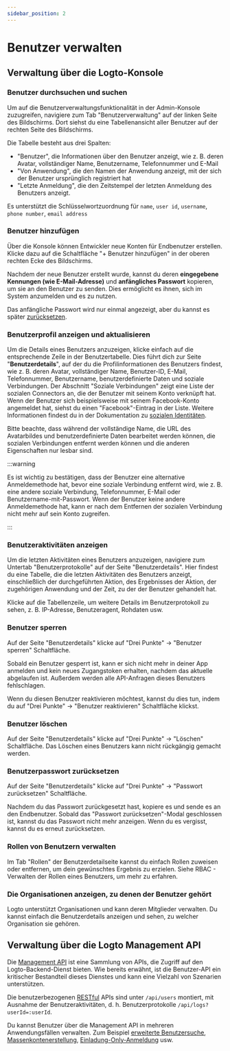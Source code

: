```yaml
---
sidebar_position: 2
---
```


# Benutzer verwalten

## Verwaltung über die Logto-Konsole

### Benutzer durchsuchen und suchen

Um auf die Benutzerverwaltungsfunktionalität in der Admin-Konsole zuzugreifen, navigiere zum Tab "Benutzerverwaltung" auf der linken Seite des Bildschirms. Dort siehst du eine Tabellenansicht aller Benutzer auf der rechten Seite des Bildschirms.

Die Tabelle besteht aus drei Spalten:

- "Benutzer", die Informationen über den Benutzer anzeigt, wie z. B. deren Avatar, vollständiger Name, Benutzername, Telefonnummer und E-Mail
- "Von Anwendung", die den Namen der Anwendung anzeigt, mit der sich der Benutzer ursprünglich registriert hat
- "Letzte Anmeldung", die den Zeitstempel der letzten Anmeldung des Benutzers anzeigt.

Es unterstützt die Schlüsselwortzuordnung für `name`, `user id`, `username`, `phone number`, `email address`

### Benutzer hinzufügen

Über die Konsole können Entwickler neue Konten für Endbenutzer erstellen. Klicke dazu auf die Schaltfläche "+ Benutzer hinzufügen" in der oberen rechten Ecke des Bildschirms.

Nachdem der neue Benutzer erstellt wurde, kannst du deren **eingegebene Kennungen (wie E-Mail-Adresse)** und **anfängliches Passwort** kopieren, um sie an den Benutzer zu senden. Dies ermöglicht es ihnen, sich im System anzumelden und es zu nutzen.

Das anfängliche Passwort wird nur einmal angezeigt, aber du kannst es später [zurücksetzen](./#reset-user-password).

### Benutzerprofil anzeigen und aktualisieren

Um die Details eines Benutzers anzuzeigen, klicke einfach auf die entsprechende Zeile in der Benutzertabelle. Dies führt dich zur Seite "**Benutzerdetails**", auf der du die Profilinformationen des Benutzers findest, wie z. B. deren Avatar, vollständiger Name, Benutzer-ID, E-Mail, Telefonnummer, Benutzername, benutzerdefinierte Daten und soziale Verbindungen. Der Abschnitt "Soziale Verbindungen" zeigt eine Liste der sozialen Connectors an, die der Benutzer mit seinem Konto verknüpft hat. Wenn der Benutzer sich beispielsweise mit seinem Facebook-Konto angemeldet hat, siehst du einen "Facebook"-Eintrag in der Liste. Weitere Informationen findest du in der Dokumentation zu [sozialen Identitäten](/user-management/user-data/#social-identities).

Bitte beachte, dass während der vollständige Name, die URL des Avatarbildes und benutzerdefinierte Daten bearbeitet werden können, die sozialen Verbindungen entfernt werden können und die anderen Eigenschaften nur lesbar sind.

:::warning

Es ist wichtig zu bestätigen, dass der Benutzer eine alternative Anmeldemethode hat, bevor eine soziale Verbindung entfernt wird, wie z. B. eine andere soziale Verbindung, Telefonnummer, E-Mail oder Benutzername-mit-Passwort. Wenn der Benutzer keine andere Anmeldemethode hat, kann er nach dem Entfernen der sozialen Verbindung nicht mehr auf sein Konto zugreifen.

:::

### Benutzeraktivitäten anzeigen

Um die letzten Aktivitäten eines Benutzers anzuzeigen, navigiere zum Untertab "Benutzerprotokolle" auf der Seite "Benutzerdetails". Hier findest du eine Tabelle, die die letzten Aktivitäten des Benutzers anzeigt, einschließlich der durchgeführten Aktion, des Ergebnisses der Aktion, der zugehörigen Anwendung und der Zeit, zu der der Benutzer gehandelt hat.

Klicke auf die Tabellenzeile, um weitere Details im Benutzerprotokoll zu sehen, z. B. IP-Adresse, Benutzeragent, Rohdaten usw.

### Benutzer sperren

Auf der Seite "Benutzerdetails" klicke auf "Drei Punkte" -> "Benutzer sperren" Schaltfläche.

Sobald ein Benutzer gesperrt ist, kann er sich nicht mehr in deiner App anmelden und kein neues Zugangstoken erhalten, nachdem das aktuelle abgelaufen ist. Außerdem werden alle API-Anfragen dieses Benutzers fehlschlagen.

Wenn du diesen Benutzer reaktivieren möchtest, kannst du dies tun, indem du auf "Drei Punkte" -> "Benutzer reaktivieren" Schaltfläche klickst.

### Benutzer löschen

Auf der Seite "Benutzerdetails" klicke auf "Drei Punkte" -> "Löschen" Schaltfläche. Das Löschen eines Benutzers kann nicht rückgängig gemacht werden.

### Benutzerpasswort zurücksetzen

Auf der Seite "Benutzerdetails" klicke auf "Drei Punkte" -> "Passwort zurücksetzen" Schaltfläche.

Nachdem du das Passwort zurückgesetzt hast, kopiere es und sende es an den Endbenutzer. Sobald das "Passwort zurücksetzen"-Modal geschlossen ist, kannst du das Passwort nicht mehr anzeigen. Wenn du es vergisst, kannst du es erneut zurücksetzen.

### Rollen von Benutzern verwalten

Im Tab "Rollen" der Benutzerdetailseite kannst du einfach Rollen zuweisen oder entfernen, um dein gewünschtes Ergebnis zu erzielen. Siehe RBAC - Verwalten der Rollen eines Benutzers, um mehr zu erfahren.

### Die Organisationen anzeigen, zu denen der Benutzer gehört

Logto unterstützt Organisationen und kann deren Mitglieder verwalten. Du kannst einfach die Benutzerdetails anzeigen und sehen, zu welcher Organisation sie gehören.

## Verwaltung über die Logto Management API

Die [Management API](/concepts/core-service/#management-api) ist eine Sammlung von APIs, die Zugriff auf den Logto-Backend-Dienst bieten. Wie bereits erwähnt, ist die Benutzer-API ein kritischer Bestandteil dieses Dienstes und kann eine Vielzahl von Szenarien unterstützen.

Die benutzerbezogenen [RESTful](https://en.wikipedia.org/wiki/Representational_state_transfer) APIs sind unter `/api/users` montiert, mit Ausnahme der Benutzeraktivitäten, d. h. Benutzerprotokolle `/api/logs?userId=:userId`.

Du kannst Benutzer über die Management API in mehreren Anwendungsfällen verwalten. Zum Beispiel [erweiterte Benutzersuche](/user-management/advanced-user-search), [Massenkontenerstellung](https://openapi.logto.io/operation/operation-createuser), [Einladung-Only-Anmeldung](/end-user-flows/sign-up-and-sign-in/disable-user-registration) usw.
